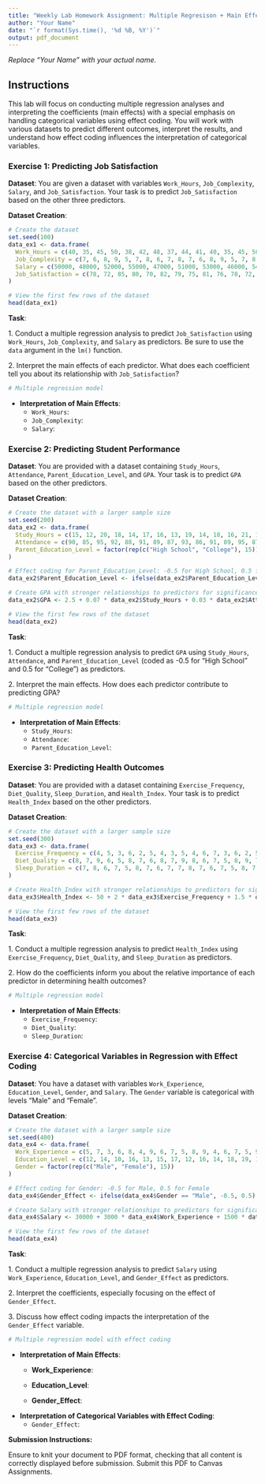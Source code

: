 ```yaml
---
title: "Weekly Lab Homework Assignment: Multiple Regresison + Main Effects"
author: "Your Name"
date: "`r format(Sys.time(), '%d %B, %Y')`"
output: pdf_document
---
```


*Replace "Your Name" with your actual name.*

## Instructions

This lab will focus on conducting multiple regression analyses and interpreting the coefficients (main effects) with a special emphasis on handling categorical variables using effect coding. You will work with various datasets to predict different outcomes, interpret the results, and understand how effect coding influences the interpretation of categorical variables.

### Exercise 1: Predicting Job Satisfaction

**Dataset**: You are given a dataset with variables `Work_Hours`, `Job_Complexity`, `Salary`, and `Job_Satisfaction`. Your task is to predict `Job_Satisfaction` based on the other three predictors.

**Dataset Creation**:

```r
# Create the dataset
set.seed(100)
data_ex1 <- data.frame(
  Work_Hours = c(40, 35, 45, 50, 38, 42, 48, 37, 44, 41, 40, 35, 45, 50, 38, 42, 48, 37, 44, 41, 40, 35, 45, 50, 38, 42, 48, 37, 44, 41, 40, 35, 45, 50, 38, 42, 48, 37, 44, 41, 40, 35, 45, 50, 38, 42, 48, 37, 44, 41, 40, 35, 45, 50, 38, 42, 48, 37, 44, 41, 40, 35, 45, 50, 38, 42, 48, 37, 44, 41, 40, 35, 45, 50, 38, 42, 48, 37, 44, 41, 40, 35, 45, 50, 38, 42, 48, 37, 44, 41, 40, 35, 45, 50, 38, 42, 48, 37, 44, 41),
  Job_Complexity = c(7, 6, 8, 9, 5, 7, 8, 6, 7, 8, 7, 6, 8, 9, 5, 7, 8, 6, 7, 8, 7, 6, 8, 9, 5, 7, 8, 6, 7, 8, 7, 6, 8, 9, 5, 7, 8, 6, 7, 8, 7, 6, 8, 9, 5, 7, 8, 6, 7, 8, 7, 6, 8, 9, 5, 7, 8, 6, 7, 8, 7, 6, 8, 9, 5, 7, 8, 6, 7, 8, 7, 6, 8, 9, 5, 7, 8, 6, 7, 8, 7, 6, 8, 9, 5, 7, 8, 6, 7, 8, 7, 6, 8, 9, 5, 7, 8, 6, 7, 8),
  Salary = c(50000, 48000, 52000, 55000, 47000, 51000, 53000, 46000, 54000, 49500, 50000, 48000, 52000, 55000, 47000, 51000, 53000, 46000, 54000, 49500, 50000, 48000, 52000, 55000, 47000, 51000, 53000, 46000, 54000, 49500, 50000, 48000, 52000, 55000, 47000, 51000, 53000, 46000, 54000, 49500, 50000, 48000, 52000, 55000, 47000, 51000, 53000, 46000, 54000, 49500, 50000, 48000, 52000, 55000, 47000, 51000, 53000, 46000, 54000, 49500, 50000, 48000, 52000, 55000, 47000, 51000, 53000, 46000, 54000, 49500, 50000, 48000, 52000, 55000, 47000, 51000, 53000, 46000, 54000, 49500, 50000, 48000, 52000, 55000, 47000, 51000, 53000, 46000, 54000, 49500, 50000, 48000, 52000, 55000, 47000, 51000, 53000, 46000, 54000, 49500),
  Job_Satisfaction = c(78, 72, 85, 80, 70, 82, 79, 75, 81, 76, 78, 72, 85, 80, 70, 82, 79, 75, 81, 76, 78, 72, 85, 80, 70, 82, 79, 75, 81, 76, 78, 72, 85, 80, 70, 82, 79, 75, 81, 76, 78, 72, 85, 80, 70, 82, 79, 75, 81, 76, 78, 72, 85, 80, 70, 82, 79, 75, 81, 76, 78, 72, 85, 80, 70, 82, 79, 75, 81, 76, 78, 72, 85, 80, 70, 82, 79, 75, 81, 76, 78, 72, 85, 80, 70, 82, 79, 75, 81, 76, 78, 72, 85, 80, 70, 82, 79, 75, 81, 76)
)

# View the first few rows of the dataset
head(data_ex1)
```

**Task**:

1\. Conduct a multiple regression analysis to predict `Job_Satisfaction` using `Work_Hours`, `Job_Complexity`, and `Salary` as predictors. Be sure to use the `data` argument in the `lm()` function.

2\. Interpret the main effects of each predictor. What does each coefficient tell you about its relationship with `Job_Satisfaction`?

```r
# Multiple regression model

```

-   **Interpretation of Main Effects**:
    -   `Work_Hours`:
    -   `Job_Complexity`:
    -   `Salary`:

### Exercise 2: Predicting Student Performance

**Dataset**: You are provided with a dataset containing `Study_Hours`, `Attendance`, `Parent_Education_Level`, and `GPA`. Your task is to predict `GPA` based on the other predictors.

**Dataset Creation**:

```r
# Create the dataset with a larger sample size
set.seed(200)
data_ex2 <- data.frame(
  Study_Hours = c(15, 12, 20, 18, 14, 17, 16, 13, 19, 14, 18, 16, 21, 13, 15, 20, 19, 18, 17, 16, 12, 14, 13, 20, 21, 22, 17, 19, 15, 16),
  Attendance = c(90, 85, 95, 92, 88, 91, 89, 87, 93, 86, 91, 89, 95, 87, 90, 96, 94, 93, 89, 90, 85, 88, 87, 95, 96, 97, 92, 94, 88, 89),
  Parent_Education_Level = factor(rep(c("High School", "College"), 15))
)

# Effect coding for Parent_Education_Level: -0.5 for High School, 0.5 for College
data_ex2$Parent_Education_Level <- ifelse(data_ex2$Parent_Education_Level == "High School", -0.5, 0.5)

# Create GPA with stronger relationships to predictors for significance
data_ex2$GPA <- 2.5 + 0.07 * data_ex2$Study_Hours + 0.03 * data_ex2$Attendance + 0.4 * data_ex2$Parent_Education_Level + rnorm(30, 0, 0.1)

# View the first few rows of the dataset
head(data_ex2)


```

**Task**:

1\. Conduct a multiple regression analysis to predict `GPA` using `Study_Hours`, `Attendance`, and `Parent_Education_Level` (coded as -0.5 for "High School" and 0.5 for "College") as predictors.

2\. Interpret the main effects. How does each predictor contribute to predicting GPA?

```r
# Multiple regression model

```

-   **Interpretation of Main Effects**:
    -   `Study_Hours`:
    -   `Attendance`:
    -   `Parent_Education_Level`:

### Exercise 3: Predicting Health Outcomes

**Dataset**: You are provided with a dataset containing `Exercise_Frequency`, `Diet_Quality`, `Sleep_Duration`, and `Health_Index`. Your task is to predict `Health_Index` based on the other predictors.

**Dataset Creation**:

```r
# Create the dataset with a larger sample size
set.seed(300)
data_ex3 <- data.frame(
  Exercise_Frequency = c(4, 5, 3, 6, 2, 5, 4, 3, 5, 4, 6, 7, 3, 6, 2, 5, 7, 8, 4, 5, 3, 6, 7, 2, 4, 5, 6, 3, 7, 8),
  Diet_Quality = c(8, 7, 9, 6, 5, 8, 7, 6, 8, 7, 9, 8, 6, 7, 5, 8, 9, 7, 8, 7, 9, 6, 8, 5, 7, 6, 9, 8, 7, 6),
  Sleep_Duration = c(7, 8, 6, 7, 5, 8, 7, 6, 7, 7, 8, 7, 6, 7, 5, 8, 7, 8, 6, 7, 6, 7, 8, 5, 7, 8, 7, 6, 7, 8)
)

# Create Health_Index with stronger relationships to predictors for significance
data_ex3$Health_Index <- 50 + 2 * data_ex3$Exercise_Frequency + 1.5 * data_ex3$Diet_Quality + 1 * data_ex3$Sleep_Duration + rnorm(30, 0, 2)

# View the first few rows of the dataset
head(data_ex3)

```

**Task**:

1\. Conduct a multiple regression analysis to predict `Health_Index` using `Exercise_Frequency`, `Diet_Quality`, and `Sleep_Duration` as predictors.

2\. How do the coefficients inform you about the relative importance of each predictor in determining health outcomes?

```r
# Multiple regression model

```

-   **Interpretation of Main Effects**:
    -   `Exercise_Frequency`:
    -   `Diet_Quality`:
    -   `Sleep_Duration`:

### Exercise 4: Categorical Variables in Regression with Effect Coding

**Dataset**: You have a dataset with variables `Work_Experience`, `Education_Level`, `Gender`, and `Salary`. The `Gender` variable is categorical with levels "Male" and "Female".

**Dataset Creation**:

```r
# Create the dataset with a larger sample size
set.seed(400)
data_ex4 <- data.frame(
  Work_Experience = c(5, 7, 3, 6, 8, 4, 9, 6, 7, 5, 8, 9, 4, 6, 7, 5, 9, 10, 6, 7, 4, 5, 7, 6, 8, 9, 10, 5, 6, 8),
  Education_Level = c(12, 14, 10, 16, 13, 15, 17, 12, 16, 14, 18, 19, 11, 14, 15, 13, 18, 20, 14, 15, 11, 13, 15, 14, 17, 18, 19, 13, 15, 17),
  Gender = factor(rep(c("Male", "Female"), 15))
)

# Effect coding for Gender: -0.5 for Male, 0.5 for Female
data_ex4$Gender_Effect <- ifelse(data_ex4$Gender == "Male", -0.5, 0.5)

# Create Salary with stronger relationships to predictors for significance
data_ex4$Salary <- 30000 + 3000 * data_ex4$Work_Experience + 1500 * data_ex4$Education_Level + 5000 * data_ex4$Gender_Effect + rnorm(30, 0, 2000)

# View the first few rows of the dataset
head(data_ex4)


```

**Task**:

1\. Conduct a multiple regression analysis to predict `Salary` using `Work_Experience`, `Education_Level`, and `Gender_Effect` as predictors.

2\. Interpret the coefficients, especially focusing on the effect of `Gender_Effect`.

3\. Discuss how effect coding impacts the interpretation of the `Gender_Effect` variable.

```r
# Multiple regression model with effect coding

```

-   **Interpretation of Main Effects**:
    -   **Work_Experience**:

    -   **Education_Level**:

    -   **Gender_Effect**:
-   **Interpretation of Categorical Variables with Effect Coding**:
    -   `Gender_Effect`:

**Submission Instructions:**

Ensure to knit your document to PDF format, checking that all content is correctly displayed before submission. Submit this PDF to Canvas Assignments.
